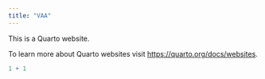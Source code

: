 ```yaml
---
title: "VAA"
---
```


This is a Quarto website.

To learn more about Quarto websites visit <https://quarto.org/docs/websites>.

```r
1 + 1
```
